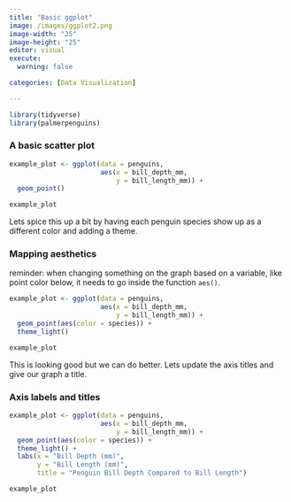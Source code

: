 ```yaml
---
title: "Basic ggplot"
image: /images/ggplot2.png
image-width: "25"
image-height: "25"
editor: visual
execute: 
  warning: false

categories: [Data Visualization]

---
```



```r
library(tidyverse)
library(palmerpenguins)
```

### A basic scatter plot

```r
example_plot <- ggplot(data = penguins, 
                       aes(x = bill_depth_mm,
                           y = bill_length_mm)) +
  geom_point()

example_plot
```

Lets spice this up a bit by having each penguin species show up as a different color and adding a theme. 

### Mapping aesthetics

reminder: when changing something on the graph based on a variable, like point color below, it needs to go inside the function `aes()`.

```r
example_plot <- ggplot(data = penguins, 
                       aes(x = bill_depth_mm,
                           y = bill_length_mm)) +
  geom_point(aes(color = species)) +
  theme_light()

example_plot
```
This is looking good but we can do better. Lets update the axis titles and give our graph a title. 

### Axis labels and titles

```r
example_plot <- ggplot(data = penguins, 
                       aes(x = bill_depth_mm,
                           y = bill_length_mm)) +
  geom_point(aes(color = species)) +
  theme_light() +
  labs(x = "Bill Depth (mm)",
       y = "Bill Length (mm)",
       title = "Penguin Bill Depth Compared to Bill Length")

example_plot
```

